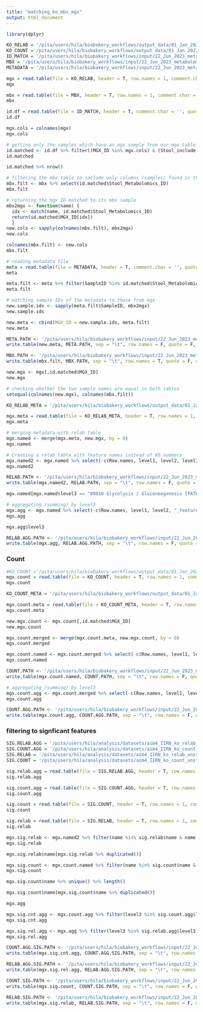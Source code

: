 ```yaml
---
title: "matching_ko_mbx_mgx"
output: html_document
---
```


```r
library(dplyr)
```



```r
KO_RELAB = '/pita/users/hila/biobakery_workflows/output_data/01_Jan_2023_mgx_iirn/humann/relab_with_pilot/ko_relab_unstratified_samples_above_thres_filt_1e08of10k_in10perc.tsv'
KO_COUNT ='/pita/users/hila/biobakery_workflows/output_data/01_Jan_2023_mgx_iirn/humann/relab_with_pilot/ko_count_unstratified_samples_above_thres_filt_above050.tsv'
ID_MATCH = '/pita/users/hila/biobakery_workflows/input/22_Jun_2023_metabolomics_IIRN/MultiOmics_IDs.csv'
MBX = '/pita/users/hila/biobakery_workflows/input/22_Jun_2023_metabolomics_IIRN/Stool_Data_MZM10_N2_filtered_v2.csv'
METADATA = '/pita/users/hila/biobakery_workflows/input/22_Jun_2023_metabolomics_IIRN/Stool_metadata.tsv'
```



```r
mgx = read.table(file = KO_RELAB, header = T, row.names = 1, comment.char = '', quote="\"", sep='\t', check.names = F)
mgx
```


```r

mbx = read.table(file = MBX, header = T, row.names = 1, comment.char = '', quote="\"", sep=',', check.names = F)
mbx
```



```r
id.df = read.table(file = ID_MATCH, header = T, comment.char = '', quote="\"", sep=',')
id.df

```


```r
mgx.cols = colnames(mgx)
mgx.cols
```


```r
# getting only the samples which have an mgx sample from our mgx table AND mbx sample. 
id.matched <- id.df %>% filter((MGX_ID %in% mgx.cols) & (Stool_include == 'Y'))
id.matched
```
```r
id.matched %>% nrow()

```



```r
# filtering the mbx table to include only columns (samples) found in the id matching table after filtration.
mbx.filt <- mbx %>% select(id.matched$Stool_Metabolomics_ID)
mbx.filt
```


```r
# returning the mgx ID matched to its mbx sample
mbx2mgx <- function(name) {
  idx <- match(name, id.matched$Stool_Metabolomics_ID)
  return(id.matched$MGX_ID[idx])
  }
new.cols <- sapply(colnames(mbx.filt), mbx2mgx)
new.cols
```

```r
colnames(mbx.filt) <- new.cols
mbx.filt
```


```r
# reading metadata file
meta = read.table(file = METADATA, header = T, comment.char = '', quote="\"", sep='\t', check.names = F)
meta
```


```r
meta.filt <- meta %>% filter(SampleID %in% id.matched$Stool_Metabolomics_ID)
meta.filt
```



```r
# matching sample IDs of the metadata to those from mgx
new.sample.ids <- sapply(meta.filt$SampleID, mbx2mgx)
new.sample.ids

```

```r
new.meta <- cbind(MGX_ID = new.sample.ids, meta.filt)
new.meta
```

```r
META.PATH <- '/pita/users/hila/biobakery_workflows/input/22_Jun_2023_metabolomics_IIRN/IIRN_metadata_22_Nov_2023_matched_mbx_mgx.tsv'
write.table(new.meta, META.PATH, sep = "\t", row.names = F, quote = F, col.names = T)
```


```r
MBX.PATH <- '/pita/users/hila/biobakery_workflows/input/22_Jun_2023_metabolomics_IIRN/IIRN_mbx_22_Nov_2023.tsv'
write.table(mbx.filt, MBX.PATH, sep = "\t", row.names = T, quote = F, col.names = T)
```


```r
new.mgx <- mgx[,id.matched$MGX_ID]
new.mgx
```


```r
# checking whether the two sample names are equal in both tables
setequal(colnames(new.mgx), colnames(mbx.filt))

```

```r

KO_RELAB_META = '/pita/users/hila/biobakery_workflows/output_data/01_Jan_2023_mgx_iirn/humann/relab_with_pilot/ko_relab_unstratified_samples_above_thres_filt_1e08of10k_in10perc.csv_feature.txt'

```


```r
mgx.meta = read.table(file = KO_RELAB_META, header = T, row.names = 1, comment.char = '', quote="\"", sep='\t', check.names = F)
mgx.meta
```


```r
# merging metadata with relab table
mgx.named <- merge(mgx.meta, new.mgx, by = 0)
mgx.named

```


```r
# Creating a relab table with feature names instead of KO numbers
mgx.named2 <- mgx.named %>% select(-c(Row.names, level1, level2, level3, "_feature_id"))
mgx.named2
```

```r
RELAB.PATH <- '/pita/users/hila/biobakery_workflows/input/22_Jun_2023_metabolomics_IIRN/IIRN_mgx_relab_22_Nov_2023.tsv'
write.table(mgx.named2, RELAB.PATH, sep = "\t", row.names = F, quote = F, col.names = T)
```

```r
mgx.named[mgx.named$level3 == "00010 Glycolysis / Gluconeogenesis [PATH:ko00010]",]$SH_119 %>% sum()
```


```r
# aggregating (summing) by level3
mgx.agg <- mgx.named %>% select(-c(Row.names, level1, level2, "_feature_id", name)) %>% group_by(level3) %>% summarise(across(everything(), sum),  .groups = 'drop') %>% as.data.frame()
mgx.agg

```

```r
mgx.agg$level3
```


```r
RELAB.AGG.PATH <- '/pita/users/hila/biobakery_workflows/input/22_Jun_2023_metabolomics_IIRN/IIRN_mgx_relab_agg_22_Nov_2023.tsv'
write.table(mgx.agg, RELAB.AGG.PATH, sep = "\t", row.names = F, quote = F, col.names = T)

```
###############################
### Count

```r
#KO_COUNT ='/pita/users/hila/biobakery_workflows/output_data/01_Jan_2023_mgx_iirn/humann/relab_with_pilot/ko_count_unstratified_samples_above_thres_filt_above050.tsv'
mgx.count = read.table(file = KO_COUNT, header = T, row.names = 1, comment.char = '', quote="\"", sep='\t', check.names = F)
mgx.count

```


```r

KO_COUNT_META = '/pita/users/hila/biobakery_workflows/output_data/01_Jan_2023_mgx_iirn/humann/relab_with_pilot/ko_count_unstratified_samples_above_thres_filt_above050.tsv_feature.txt'

```


```r
mgx.count.meta = read.table(file = KO_COUNT_META, header = T, row.names = 1, comment.char = '', quote="\"", sep='\t', check.names = F)
mgx.count.meta
```

```r
new.mgx.count <- mgx.count[,id.matched$MGX_ID]
new.mgx.count
```

```r
mgx.count.merged <- merge(mgx.count.meta, new.mgx.count, by = 0)
mgx.count.merged

```


```r
mgx.count.named <- mgx.count.merged %>% select(-c(Row.names, level1, level2, level3, "_feature_id", ">0.05"))
mgx.count.named
```

```r
COUNT.PATH <- '/pita/users/hila/biobakery_workflows/input/22_Jun_2023_metabolomics_IIRN/IIRN_mgx_count_22_Nov_2023.tsv'
write.table(mgx.count.named, COUNT.PATH, sep = "\t", row.names = F, quote = F, col.names = T)
```


```r
# aggregating (summing) by level3
mgx.count.agg <- mgx.count.merged %>% select(-c(Row.names, level1, level2, "_feature_id", name, ">0.05")) %>% group_by(level3) %>% summarise(across(everything(), sum),  .groups = 'drop') %>% as.data.frame()
mgx.count.agg

```


```r
COUNT.AGG.PATH <- '/pita/users/hila/biobakery_workflows/input/22_Jun_2023_metabolomics_IIRN/IIRN_mgx_count_agg_22_Nov_2023.tsv'
write.table(mgx.count.agg, COUNT.AGG.PATH, sep = "\t", row.names = F, quote = F, col.names = T)

```
###########
### filtering to signficant features

```r
SIG.RELAB.AGG = '/pita/users/hila/analysis/datasets/aim4_IIRN_ko_relab_unstratified_first_samples_1e07of10k_in10perc_diff_CD_vs_ctl_in_lvl3.csv'
SIG.COUNT.AGG = '/pita/users/hila/analysis/datasets/aim4_IIRN_ko_count_unstratified_first_samples_above050_diff_CD_vs_ctl_in_lvl3.csv'
SIG.RELAB = '/pita/users/hila/analysis/datasets/aim4_IIRN_ko_relab_unstratified_first_samples_1e07of10k_in10perc_diff_CD_vs_ctl_ko_sig_in_lvl3_DA.csv'
SIG.COUNT = '/pita/users/hila/analysis/datasets/aim4_IIRN_ko_count_unstratified_first_samples_above050_diff_CD_vs_ctl_ko_sig_in_lvl3_DA.csv'


```


```r
sig.relab.agg = read.table(file = SIG.RELAB.AGG, header = T, row.names = 1, comment.char = '', quote="\"", sep=',', check.names = F)
sig.relab.agg

```
```r
sig.count.agg = read.table(file = SIG.COUNT.AGG, header = T, row.names = 1, comment.char = '', quote="\"", sep=',', check.names = F)
sig.count.agg

```

```r
sig.count = read.table(file = SIG.COUNT, header = T, row.names = 1, comment.char = '', quote="\"", sep='\t', check.names = F)
sig.count

```

```r
sig.relab = read.table(file = SIG.RELAB, header = T, row.names = 1, comment.char = '', quote="\"", sep='\t', check.names = F)
sig.relab

```


```r
mgx.sig.relab <- mgx.named2 %>% filter(name %in% sig.relab$name & name != "")
mgx.sig.relab
```

```r
mgx.sig.relab$name[mgx.sig.relab %>% duplicated()]
```



```r
mgx.sig.count <- mgx.count.named %>% filter(name %in% sig.count$name & name != "") 
mgx.sig.count
```


```r
mgx.sig.count$name %>% unique() %>% length()
```


```r
mgx.sig.count$name[mgx.sig.count$name %>% duplicated()]

```

```r
mgx.agg 

```


```r
mgx.sig.cnt.agg <- mgx.count.agg %>% filter(level3 %in% sig.count.agg$level3 & level3 != "") 
mgx.sig.cnt.agg
```

```r
mgx.sig.rel.agg <- mgx.agg %>% filter(level3 %in% sig.relab.agg$level3 & level3 != "") 
mgx.sig.rel.agg
```
```r
COUNT.AGG.SIG.PATH <- '/pita/users/hila/biobakery_workflows/input/22_Jun_2023_metabolomics_IIRN/IIRN_mgx_count_agg_sig_23_Nov_2023.tsv'
write.table(mgx.sig.cnt.agg, COUNT.AGG.SIG.PATH, sep = "\t", row.names = F, quote = F, col.names = T)

```


```r
RELAB.AGG.SIG.PATH <- '/pita/users/hila/biobakery_workflows/input/22_Jun_2023_metabolomics_IIRN/IIRN_mgx_relab_agg_sig_23_Nov_2023.tsv'
write.table(mgx.sig.rel.agg, RELAB.AGG.SIG.PATH, sep = "\t", row.names = F, quote = F, col.names = T)

```

```r
COUNT.SIG.PATH <- '/pita/users/hila/biobakery_workflows/input/22_Jun_2023_metabolomics_IIRN/IIRN_mgx_count_sig_23_Nov_2023.tsv'
write.table(mgx.sig.count, COUNT.SIG.PATH, sep = "\t", row.names = F, quote = F, col.names = T)

```

```r
RELAB.SIG.PATH <- '/pita/users/hila/biobakery_workflows/input/22_Jun_2023_metabolomics_IIRN/IIRN_mgx_relab_sig_23_Nov_2023.tsv'
write.table(mgx.sig.relab, RELAB.SIG.PATH, sep = "\t", row.names = F, quote = F, col.names = T)

```


```r

```

```r

```

